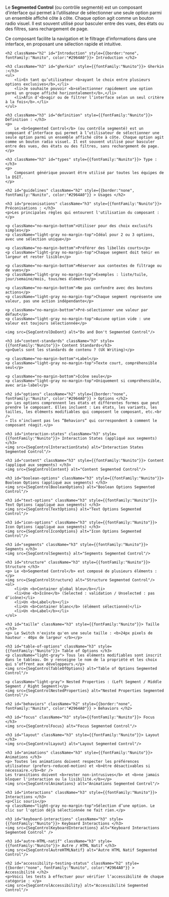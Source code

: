 


<Meta title="Composants/SegmentedControl" />

<HeaderComponent title="SegmentedControl" linkFigma="https://www.figma.com/design/Wiy8uWsWjoagf95lOmPXNU/01.0-Design-System-RTE---WEB?node-id=2051-3091&p=f&m=dev" linkGithub="https://github.com/rte-france/design-system-rte/tree/main/packages/react/src/components/segmentedControl"  />

<p className="no-margin-bottom">Le <b>Segmented Control</b> (ou contrôle segmenté) est un composant d’interface qui permet à l’utilisateur de sélectionner une seule option parmi un ensemble affiché côte à côte. Chaque option agit comme un bouton radio visuel. Il est souvent utilisé pour basculer entre des vues, des états ou des filtres, sans rechargement de page.</p>
<p className="no-margin-top">Ce composant facilite la navigation et le filtrage d’informations dans une interface, en proposant une sélection rapide et intuitive.</p>

<StorybookTabs>

<div className="Overview">

    <h2 className="h2" id="Introduction" style={{border:"none", fontFamily:"Nunito", color:"#2964A0"}}> Introduction </h2>

    <h3 className="h3" id="gherkin" style={{fontFamily:"Nunito"}}> Gherkin :</h3>
    <ul>
        <li>En tant qu’utilisateur <b>ayant le choix entre plusieurs options exclusives</b>,</li>
        <li>Je souhaite pouvoir <b>sélectionner rapidement une option parmi un groupe affiché horizontalement</b>,</li>
        <li>Afin d’<b>agir ou de filtrer l’interface selon un seul critère à la fois</b>.</li>
    </ul>

    <h3 className="h3" id="definition" style={{fontFamily:"Nunito"}}> Définition : </h3>
    <p>
        Le <b>Segmented Control</b> (ou contrôle segmenté) est un composant d’interface qui permet à l’utilisateur de sélectionner une seule option parmi un ensemble affiché côte à côte. Chaque option agit comme un bouton radio visuel. Il est souvent utilisé pour basculer entre des vues, des états ou des filtres, sans rechargement de page.
    </p>

    <h3 className="h3" id="types" style={{fontFamily:"Nunito"}}> Type : </h3>
    <p>
        Composant générique pouvant être utilisé par toutes les équipes de la DSIT.
    </p>

</div>

<div className="Guidelines">

    <h2 id="guidelines" className="h2" style={{border:"none", fontFamily:"Nunito", color:"#2964A0"}} > Usages </h2>

    <h3 id="preconisations" className="h3" style={{fontFamily:"Nunito"}}> Préconisations : </h3>
    <p>Les principales règles qui entourent l'utilisation du composant :</p>

    <p className="no-margin-bottom">Utiliser pour des choix exclusifs simples</p>
    <p className="light-gray no-margin-top">Idéal pour 2 ou 3 options, avec une sélection unique</p>

    <p className="no-margin-bottom">Préférer des libellés courts</p>
    <p className="light-gray no-margin-top">Chaque segment doit tenir en largeur et rester lisible</p>

    <p className="no-margin-bottom">Réserver aux contextes de filtrage ou de vues</p>
    <p className="light-gray no-margin-top">Exemples : liste/tuile, jour/semaine/mois, tous/mes éléments</p>

    <p className="no-margin-bottom">Ne pas confondre avec des boutons actions</p>
    <p className="light-gray no-margin-top">Chaque segment représente une valeur, pas une action indépendante</p>

    <p className="no-margin-bottom">Pré-sélectionner une valeur par défaut</p>
    <p className="light-gray no-margin-top">Aucune option vide : une valeur est toujours sélectionnée</p>

    <img src={SegControlDoDont} alt="Do and Don't Segmented Control"/>

    <h3 id="content-standards" className="h3" style={{fontFamily:"Nunito"}}> Content Standards</h3>
    <p>Quels sont les standards de contenu ? (UX Writing)</p>

    <p className="no-margin-bottom">Label</p>
    <p className="light-gray no-margin-top">Texte court, compréhensible seul</p>

    <p className="no-margin-bottom">Icône seule</p>
    <p className="light-gray no-margin-top">Uniquement si compréhensible, avec aria-label</p>

    <h2 id="options" className="h2" style={{border:"none", fontFamily:"Nunito", color:"#2964A0"}} > Options </h2>
    <p> Les options comprennent les états et différentes formes que peut prendre le composant. Elles incluent : Les états, les variants, les tailles, les éléments modifiables qui composent le composant, etc.<br />
    → Ils n’incluent pas les “Behaviors” qui correspondent à comment le composant réagit.</p>

    <h3 id="interaction-states" className="h3" style={{fontFamily:"Nunito"}}> Interaction States (appliqué aux segments) </h3>
    <img src={SegControlInteractionState} alt="Interaction States Segmented Control"/>

    <h3 id="content" className="h3" style={{fontFamily:"Nunito"}}> Content (appliqué aux segments) </h3>
    <img src={SegControlContent} alt="Content Segmented Control"/>

    <h3 id="boolean-options" className="h3" style={{fontFamily:"Nunito"}}> Boolean Options (appliqué aux segments) </h3>
    <img src={SegControlBooleanOptions} alt="Boolean Options Segmented Control"/>

    <h3 id="text-options" className="h3" style={{fontFamily:"Nunito"}}> Text Options (appliqué aux segments) </h3>
    <img src={SegControlTextOptions} alt="Text Options Segmented Control"/>

    <h3 id="icon-options" className="h3" style={{fontFamily:"Nunito"}}> Icon Options (appliqué aux segments) </h3>
    <img src={SegControlIconOptions} alt="Icon Options Segmented Control"/>

    <h3 id="segments" className="h3" style={{fontFamily:"Nunito"}}> Segments </h3>
    <img src={SegControlSegments} alt="Segments Segmented Control"/>

    <h3 id="structure" className="h3" style={{fontFamily:"Nunito"}}> Structure </h3>
    <p> Le <b>Segmented Control</b> est composé de plusieurs éléments : </p>
    <img src={SegControlStructure} alt="Structure Segmented Control"/>
    <ol>
        <li>Un <b>Container global bleu</b></li>
        <li>Une <b>Icône</b> (Selected : validation / Unselected : pas d’icône)</li>
        <li>Un <b>Label</b></li>
        <li>Un <b>Container blanc</b> (élément sélectionné)</li>
        <li>Un <b>Label</b></li>
    </ol>

    <h3 id="taille" className="h3" style={{fontFamily:"Nunito"}}> Taille </h3>
    <p> Le Switch n'existe qu'en une seule taille : <b>24px pixels de hauteur - 40px de largeur </b></p>

    <h3 id="table-of-options" className="h3" style={{fontFamily:"Nunito"}}> Table of Options </h3>
    <p className="light-gray"> Tous les éléments modifiables sont inscrit dans le tableau. On y renseigne le nom de la propriété et les choix qui s’offrent aux développeurs.</p>
    <img src={SegControlTableOfOptions} alt="Table of Options Segmented Control"/>

    <p className="light-gray"> Nested Properties : (Left Segment / Middle Segment / Right Segment)</p>
    <img src={SegControlNestedProperties} alt="Nested Properties Segmented Control"/>

    <h2 id="behaviors" className="h2" style={{border:"none", fontFamily:"Nunito", color:"#2964A0"}} > Behaviors </h2>

    <h3 id="focus" className="h3" style={{fontFamily:"Nunito"}}> Focus </h3>
    <img src={SegControlFocus} alt="Focus Segmented Control"/>

    <h3 id="layout" className="h3" style={{fontFamily:"Nunito"}}> Layout </h3>
    <img src={SegControlLayout} alt="Layout Segmented Control"/>

    <h3 id="animations" className="h3" style={{fontFamily:"Nunito"}}> Animations </h3>
    <p> Toutes les animations doivent respecter les préférences utilisateur (prefers-reduced-motion) et <b>être désactivables si nécessaire.</b><br />
    Les transitions doivent <b>rester non-intrusives</b> et <b>ne jamais bloquer l'interaction ou la lisibilité.</b></p>
    <img src={SegControlAnimations} alt="Animations Segmented Control"/>

    <h3 id="interactions" className="h3" style={{fontFamily:"Nunito"}}> Interactions </h3>
    <p>Clic souris</p>
    <p className="light-gray no-margin-top">Sélection d’une option. Le clic sur l'option déjà sélectionnée ne fait rien.</p>

    <h3 id="keyboard-interactions" className="h3" style={{fontFamily:"Nunito"}}> Keyboard Interactions </h3>
    <img src={SegControlKeyboardInteractions} alt="Keyboard Interactions Segmented Control" />

    <h3 id="autre-HTML-natif" className="h3" style={{fontFamily:"Nunito"}}> Autre / HTML Natif </h3>
    <img src={SegControlAutreHTMLNatif} alt="Autre HTML Natif Segmented Control"/>

</div>

<div className="Accessibilité">

    <h2 id="accessibility-testing-status" className="h2" style={{border:"none", fontFamily:"Nunito", color:"#2964A0"}} > Accessibilité </h2>
    <p>Voici les tests à effectuer pour vérifier l’accessibilité de chaque catégorie : </p>
    <img src={SegControlAccessibility} alt="Accessibilité Segmented Control"/>

</div>

</StorybookTabs>